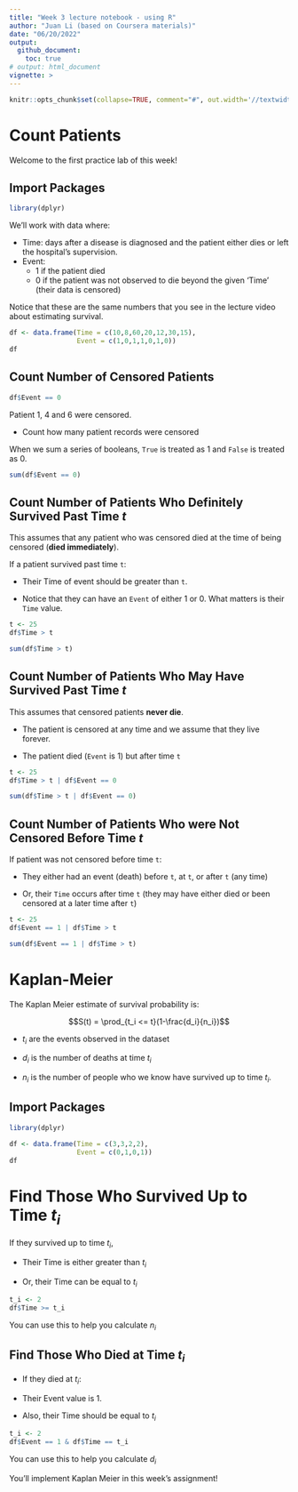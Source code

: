 ```yaml
---
title: "Week 3 lecture notebook - using R"
author: "Juan Li (based on Coursera materials)"
date: "06/20/2022"
output:
  github_document:
    toc: true
# output: html_document
vignette: >
---
```


```r
knitr::opts_chunk$set(collapse=TRUE, comment="#", out.width='//textwidth')
```

# Count Patients

Welcome to the first practice lab of this week!

## Import Packages

```r
library(dplyr)
```

We'll work with data where:

- Time: days after a disease is diagnosed and the patient either dies or left the hospital's supervision.
- Event:
  - 1 if the patient died
  - 0 if the patient was not observed to die beyond the given 'Time' (their data is censored)

Notice that these are the same numbers that you see in the lecture video about estimating survival.

```r
df <- data.frame(Time = c(10,8,60,20,12,30,15),
                 Event = c(1,0,1,1,0,1,0))
df
```

## Count Number of Censored Patients

```r
df$Event == 0
```

Patient 1, 4 and 6 were censored.

- Count how many patient records were censored

When we sum a series of booleans, `True` is treated as 1 and `False` is treated as 0.

```r
sum(df$Event == 0)
```

## Count Number of Patients Who Definitely Survived Past Time _t_

This assumes that any patient who was censored died at the time of being censored (__died immediately__).

If a patient survived past time `t`:

- Their Time of event should be greater than `t`.

- Notice that they can have an `Event` of either 1 or 0. What matters is their `Time` value.

```r
t <- 25
df$Time > t
```

```r
sum(df$Time > t)
```

## Count Number of Patients Who May Have Survived Past Time _t_

This assumes that censored patients __never die__.

- The patient is censored at any time and we assume that they live forever.

- The patient died (`Event` is 1) but after time `t`

```r
t <- 25
df$Time > t | df$Event == 0
```

```r
sum(df$Time > t | df$Event == 0)
```

## Count Number of Patients Who were Not Censored Before Time _t_
If patient was not censored before time `t`:

- They either had an event (death) before `t`, at `t`, or after `t` (any time)

- Or, their `Time` occurs after time `t` (they may have either died or been censored at a later time after `t`)

```r
t <- 25
df$Event == 1 | df$Time > t
```

```r
sum(df$Event == 1 | df$Time > t)
```

# Kaplan-Meier

The Kaplan Meier estimate of survival probability is:

$$S(t) = \prod_{t_i <= t}(1-\frac{d_i}{n_i})$$

- $t_i$ are the events observed in the dataset

- $d_i$ is the number of deaths at time $t_i$

- $n_i$ is the number of people who we know have survived up to time $t_i$.


## Import Packages

```r
library(dplyr)
```

```r
df <- data.frame(Time = c(3,3,2,2),
                 Event = c(0,1,0,1))
df
```

# Find Those Who Survived Up to Time $t_i$

If they survived up to time $t_i$,

- Their Time is either greater than $t_i$ 

- Or, their Time can be equal to $t_i$

```r
t_i <- 2
df$Time >= t_i
```

You can use this to help you calculate $n_i$ 

## Find Those Who Died at Time $t_i$

- If they died at $t_i$:

- Their Event value is 1.
- Also, their Time should be equal to $t_i$

```r
t_i <- 2
df$Event == 1 & df$Time == t_i
```

You can use this to help you calculate $d_i$ 

You'll implement Kaplan Meier in this week's assignment!


